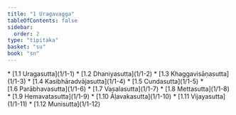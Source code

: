 ```yaml
---
title: "1 Uragavagga"
tableOfContents: false
sidebar:
  order: 2
type: "tipitaka"
basket: "su"
book: "sn"
---
```



<DynamicBreadcrumb />



<TableOfContents book="sn" section="1">
* [1.1 Uragasutta](1/1-1)
* [1.2 Dhaniyasutta](1/1-2)
* [1.3 Khaggavisāṇasutta](1/1-3)
* [1.4 Kasibhāradvājasutta](1/1-4)
* [1.5 Cundasutta](1/1-5)
* [1.6 Parābhavasutta](1/1-6)
* [1.7 Vasalasutta](1/1-7)
* [1.8 Mettasutta](1/1-8)
* [1.9 Hemavatasutta](1/1-9)
* [1.10 Āḷavakasutta](1/1-10)
* [1.11 Vijayasutta](1/1-11)
* [1.12 Munisutta](1/1-12)
</TableOfContents>